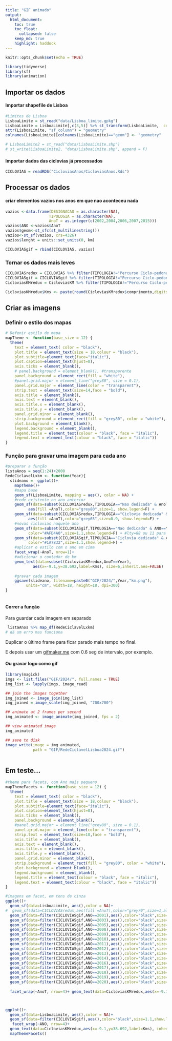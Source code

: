 ```yaml
---
title: "GIF animado"
output: 
  html_document:
    toc: true
    toc_float:
      collapsed: false
    keep_md: true
    highlight: haddock
---
```


```r
knitr::opts_chunk$set(echo = TRUE)
```
```r
library(tidyverse)
library(sf)
library(animation)
```

## Importar os dados
#### Importar shapefile de Lisboa
```r
#Limites de Lisboa
LisboaLimite = st_read("data/Lisboa_limite.gpkg")
LisboaLimite = LisboaLimite[,c(3,5)] %>% st_transform(LisboaLimite,  crs = 4326)
attr(LisboaLimite, "sf_column") = "geometry"
colnames(LisboaLimite)[colnames(LisboaLimite)=="geom"] <- "geometry"
```
```r
# LisboaLimite2 = st_read("data/LisboaLimite.shp")
# st_write(LisboaLimite2, "data/LisboaLimite.shp", append = F)
```

#### Importar dados das ciclovias já processados

```r
CICLOVIAS = readRDS("CicloviasAnos/CicloviasAnos.Rds")
```

## Processar os dados

#### criar elementos vazios nos anos em que nao aconteceu nada
```r
vazios <-data.frame(DESIGNACAO = as.character(NA),
                   TIPOLOGIA = as.character(NA),
                   AnoT = as.integer(c(2002,2004,2006,2007,2015)))
vazios$ANO <-vazios$AnoT
vazios$geom<-st_sfc(st_multilinestring())
vazios<-st_sf(vazios, crs=4326)
vazios$lenght = units::set_units(0, km)

CICLOVIASgif = rbind(CICLOVIAS, vazios)
```

### Tornar os dados mais leves
```r
CICLOVIASredux = CICLOVIAS %>% filter(TIPOLOGIA!="Percurso Ciclo-pedonal") %>%  group_by(TIPOLOGIA, AnoT) %>% summarise() 
CICLOVIASgif = CICLOVIASgif %>% filter(TIPOLOGIA!="Percurso Ciclo-pedonal") %>% group_by(TIPOLOGIA, ANO) %>% summarise()
CicloviasKMredux = CicloviasKM %>% filter(TIPOLOGIA!="Percurso Ciclo-pedonal") %>%  group_by(AnoT) %>% summarise(comprimento=sum(lenght))

CicloviasKMredux$Kms <- paste(round(CicloviasKMredux$comprimento,digits = 0),"km", sep=" ")
```
## Criar as imagens

### Definir o estilo dos mapas
```r
# Defenir estilo de mapa
mapTheme <- function(base_size = 12) {
  theme(
    text = element_text( color = "black"),
    plot.title = element_text(size = 18,colour = "black"),
    plot.subtitle=element_text(face="italic"),
    plot.caption=element_text(hjust=0),
    axis.ticks = element_blank(),
    # panel.background = element_blank(), #transparente
    panel.background = element_rect(fill = "white"),
    #panel.grid.major = element_line("grey80", size = 0.1),
    panel.grid.major = element_line(color = "transparent"),
    strip.text = element_text(size=14,face = "bold"),
    axis.title = element_blank(),
    axis.text = element_blank(),
    axis.title.x = element_blank(),
    axis.title.y = element_blank(),
    panel.grid.minor = element_blank(),
    strip.background = element_rect(fill = "grey80", color = "white"),
    plot.background = element_blank(),
    legend.background = element_blank(),
    legend.title = element_text(colour = "black", face = "italic"),
    legend.text = element_text(colour = "black", face = "italic"))
}
```


### Função para gravar uma imagem para cada ano
```r
#preparar a função
listaAnos = seq(1:24)+2000
RedeCiclavelLxkm <- function(Year){
  slideano =  ggplot()+
    mapTheme()+
    #mapa base
    geom_sf(LisboaLimite, mapping = aes(), color = NA) +
    #rede existente no ano anterior
    geom_sf(data=subset(CICLOVIASredux,TIPOLOGIA=="Nao dedicada" & AnoT==Year),
          aes(fill =AnoT),color="grey80",size=1, show.legend=F) +
    geom_sf(data=subset(CICLOVIASredux,TIPOLOGIA=="Ciclovia dedicada" & AnoT==Year),
          aes(fill =AnoT),color="grey65",size=0.9, show.legend=F) +
    #novas ciclovias naquele ano
    geom_sf(data=subset(CICLOVIASgif,TIPOLOGIA=="Nao dedicada" & ANO==Year),aes(),
          color="#AFD4A0",size=1.1,show.legend=F) + #lty=88 ou 11 para tracejado
    geom_sf(data=subset(CICLOVIASgif,TIPOLOGIA=="Ciclovia dedicada" & ANO==Year),aes(),
          color="#1A7832",size=1.1,show.legend=F) +
    #aplicar o estilo com o ano em cima
    facet_wrap(~AnoT, nrow=1)+
    #adicionar o contador de km
    geom_text(data=subset(CicloviasKMredux,AnoT==Year),
            aes(x=-9.1,y=38.692,label=Kms), size=6,inherit.aes=FALSE)
  
    #gravar cada imagem
    ggsave(slideano, filename=paste0("GIF/2024/",Year,"km.png"),
         units="cm", width=18, height=18, dpi=300)
}
    
```
#### Correr a função 
Para guardar cada imagem em separado
```r
 listaAnos %>% map_df(RedeCiclavelLxkm)
# dá um erro mas funciona
```
Duplicar o último frame para ficar parado mais tempo no final.

E depois usar um [gifmaker.me](https://gifmaker.me) com 0.6 seg de intervalo, por exemplo.


#### Ou gravar logo como gif

```r
library(magick)
imgs <- list.files("GIF/2024/", full.names = TRUE)
img_list <- lapply(imgs, image_read)

## join the images together
img_joined <- image_join(img_list)
img_joined = image_scale(img_joined, "700x700")

## animate at 2 frames per second
img_animated <- image_animate(img_joined, fps = 2)

## view animated image
img_animated

## save to disk
image_write(image = img_animated,
            path = "GIF/RedeCiclavelLisboa2024.gif")
  
```



## Em teste...

```r
#theme para facets, com Ano mais pequeno
mapThemeFacets <- function(base_size = 12) {
  theme(
    text = element_text( color = "black"),
    plot.title = element_text(size = 18,colour = "black"),
    plot.subtitle=element_text(face="italic"),
    plot.caption=element_text(hjust=0),
    axis.ticks = element_blank(),
    panel.background = element_blank(),
    #panel.grid.major = element_line("grey80", size = 0.1),
    panel.grid.major = element_line(color = "transparent"),
    strip.text = element_text(size=10,face = "bold"),
    axis.title = element_blank(),
    axis.text = element_blank(),
    axis.title.x = element_blank(),
    axis.title.y = element_blank(),
    panel.grid.minor = element_blank(),
    strip.background = element_rect(fill = "grey80", color = "white"),
    plot.background = element_blank(),
    legend.background = element_blank(),
    legend.title = element_text(colour = "black", face = "italic"),
    legend.text = element_text(colour = "black", face = "italic"))
}
```

```r
#imagens em facet, em tons de cinza
ggplot()+
  geom_sf(data=LisboaLimite, aes(),color = NA)+
#  geom_sf(data=CICLOVIASredux,aes(fill =AnoT),color="grey70",size=1,alpha=0.2,show.legend=F) +
  geom_sf(data=filter(CICLOVIASgif,ANO==2001),aes(),color="black",size=1.1,show.legend=F) +
  geom_sf(data=filter(CICLOVIASgif,ANO==2003),aes(),color="black",size=1.1,show.legend=F) +
  geom_sf(data=filter(CICLOVIASgif,ANO==2005),aes(),color="black",size=1.1,show.legend=F) +
  geom_sf(data=filter(CICLOVIASgif,ANO==2008),aes(),color="black",size=1.1,show.legend=F) +
  geom_sf(data=filter(CICLOVIASgif,ANO==2009),aes(),color="black",size=1.1,show.legend=F) +
  geom_sf(data=filter(CICLOVIASgif,ANO==2010),aes(),color="black",size=1.1,show.legend=F) +
  geom_sf(data=filter(CICLOVIASgif,ANO==2011),aes(),color="black",size=1.1,show.legend=F) +
  geom_sf(data=filter(CICLOVIASgif,ANO==2012),aes(),color="black",size=1.1,show.legend=F) +
  geom_sf(data=filter(CICLOVIASgif,ANO==2013),aes(),color="black",size=1.1,show.legend=F) +
  geom_sf(data=filter(CICLOVIASgif,ANO==2014),aes(),color="black",size=1.1,show.legend=F) +
  geom_sf(data=filter(CICLOVIASgif,ANO==2016),aes(),color="black",size=1.1,show.legend=F) +
  geom_sf(data=filter(CICLOVIASgif,ANO==2017),aes(),color="black",size=1.1,show.legend=F) +
  geom_sf(data=filter(CICLOVIASgif,ANO==2018),aes(),color="black",size=1.1,show.legend=F) +
  geom_sf(data=filter(CICLOVIASgif,ANO==2019),aes(),color="black",size=1.1,show.legend=F) +
  geom_sf(data=filter(CICLOVIASgif,ANO==2020),aes(),color="black",size=1.1,show.legend=F) +
  
  facet_wrap(~AnoT, nrow=4)+ geom_text(data=CicloviasKMredux,aes(x=-9.1,y=38.692,label=Kms), inherit.aes=FALSE) + mapThemeFacets()



ggplot()+
  geom_sf(data=LisboaLimite, aes(),color = NA)+
  geom_sf(data=filter(CICLOVIASgif),aes(),color="black",size=1.1,show.legend=F) +
   facet_wrap(~ANO, nrow=4)+
  geom_text(data=CicloviasKMredux,aes(x=-9.1,y=38.692,label=Kms), inherit.aes=FALSE)+
  mapThemeFacets() 
```